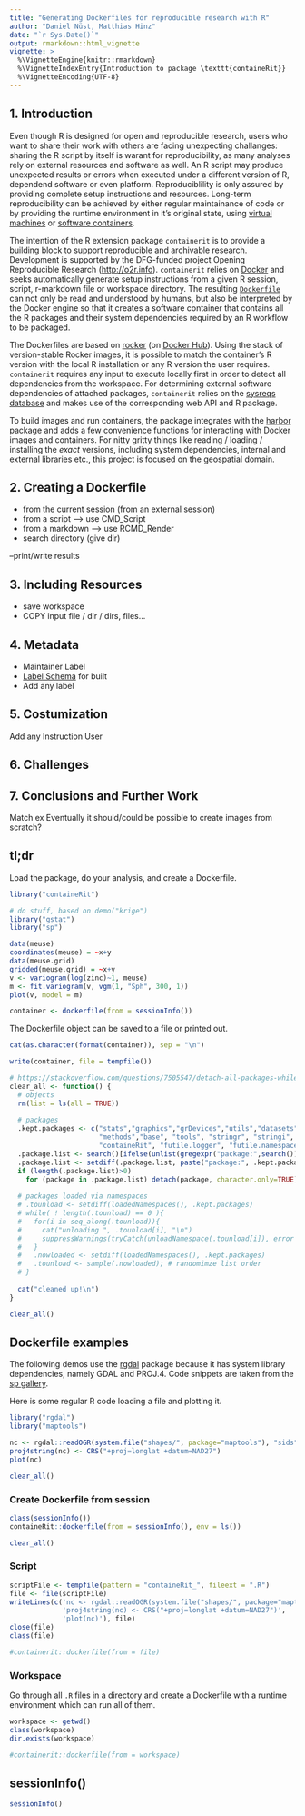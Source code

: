 ```yaml
---
title: "Generating Dockerfiles for reproducible research with R"
author: "Daniel Nüst, Matthias Hinz"
date: "`r Sys.Date()`"
output: rmarkdown::html_vignette
vignette: >
  %\VignetteEngine{knitr::rmarkdown}
  %\VignetteIndexEntry{Introduction to package \texttt{containeRit}}
  %\VignetteEncoding{UTF-8}
---
```


<!-- Copyright 2017 Opening Reproducible Research (http://o2r.info) -->

## 1. Introduction

Even though R is designed for open and reproducible research, users who want to share their work with others are facing unexpecting challanges: sharing the R script by itself is warant for reproducibility, as many analyses rely on external resources and software as well. An R script may produce unexpected results or errors when executed under a different version of R, dependend software or even platform. Reproduciblility is only assured by providing complete setup instructions and resources. Long-term reproducibility can be achieved by either regular maintainance of code or by providing the runtime environment in it's original state, using [virtual machines](https://en.wikipedia.org/wiki/Virtual_machine) or  [software containers](https://en.wikipedia.org/wiki/Operating-system-level_virtualization).

The intention of the R extension package `containerit` is to provide a building block to support reproducible and archivable research. Development is supported by the DFG-funded project Opening Reproducible Research ([http://o2r.info](http://o2r.info)). `containerit` relies on [Docker](http://docker.com/) and seeks automatically generate setup instructions from a given R session, script, r-markdown file or workspace directory. The resulting [`Dockerfile`](https://docs.docker.com/engine/reference/builder/) can not only be read and understood by humans, but also be interpreted by the Docker engine so that it creates a software container that contains all the R packages and their system dependencies required by an R workflow to be packaged. 

The Dockerfiles are based on [rocker](https://github.com/rocker-org/rocker) (on [Docker Hub](https://hub.docker.com/u/rocker/)). Using the stack of version-stable Rocker images, it is possible to match the container's R version with the local R installation or any R version the user requires. `containerit` requires any input to execute locally first in order to detect all dependencies from the workspace. For determining external software dependencies of attached packages, `containerit` relies on the [sysreqs database](https://sysreqs.r-hub.io/) and makes use of the corresponding web API and R package.

To build images and run containers, the package integrates with the [harbor](https://github.com/wch/harbor) package and adds a few convenience functions for interacting with Docker images and containers. For nitty gritty things like reading / loading / installing the _exact_ versions, including system dependencies, internal and external libraries etc., this project is focused on the geospatial domain.


## 2. Creating a Dockerfile

- from the current session (from an external session)
- from a script --> use CMD_Script
- from a markdown --> use RCMD_Render
- search directory (give dir)

--print/write results

## 3. Including Resources

- save workspace
- COPY input file / dir / dirs, files...


## 4. Metadata

- Maintainer Label
- [Label Schema](http://label-schema.org/) for built
- Add any label

## 5. Costumization 

Add any Instruction
User 


## 6. Challenges



## 7. Conclusions and Further Work
Match ex
Eventually it should/could be possible to create images from scratch?

## tl;dr

Load the package, do your analysis, and create a Dockerfile.

```r
library("containeRit")

# do stuff, based on demo("krige")
library("gstat")
library("sp")

data(meuse)
coordinates(meuse) = ~x+y
data(meuse.grid)
gridded(meuse.grid) = ~x+y
v <- variogram(log(zinc)~1, meuse)
m <- fit.variogram(v, vgm(1, "Sph", 300, 1))
plot(v, model = m)

container <- dockerfile(from = sessionInfo())
```

The Dockerfile object can be saved to a file or printed out.

```r
cat(as.character(format(container)), sep = "\n")
```

```r
write(container, file = tempfile())
```

```r
# https://stackoverflow.com/questions/7505547/detach-all-packages-while-working-in-r
clear_all <- function() {
  # objects
  rm(list = ls(all = TRUE))
  
  # packages
  .kept.packages <- c("stats","graphics","grDevices","utils","datasets",
                      "methods","base", "tools", "stringr", "stringi",
                      "containeRit", "futile.logger", "futile.namespaces", "futile.options", "lambda.r")
  .package.list <- search()[ifelse(unlist(gregexpr("package:",search()))==1,TRUE,FALSE)]
  .package.list <- setdiff(.package.list, paste("package:", .kept.packages, sep = ""))
  if (length(.package.list)>0)
    for (package in .package.list) detach(package, character.only=TRUE)
  
  # packages loaded via namespaces
  # .tounload <- setdiff(loadedNamespaces(), .kept.packages)
  # while( ! length(.tounload) == 0 ){
  #   for(i in seq_along(.tounload)){
  #     cat("unloading ", .tounload[i], "\n")
  #     suppressWarnings(tryCatch(unloadNamespace(.tounload[i]), error = function(x) return(NA)))
  #   }
  #   .nowloaded <- setdiff(loadedNamespaces(), .kept.packages)
  #   .tounload <- sample(.nowloaded); # randomimze list order
  # }
  
  cat("cleaned up!\n")
}

clear_all()
```

## Dockerfile examples

The following demos use the [rgdal](https://cran.r-project.org/web/packages/rgdal/index.html) package because it has system library dependencies, namely GDAL and PROJ.4. Code snippets are taken from the [sp gallery](http://edzer.github.io/sp/).

Here is some regular R code loading a file and plotting it.

```r
library("rgdal")
library("maptools")

nc <- rgdal::readOGR(system.file("shapes/", package="maptools"), "sids", verbose = FALSE)
proj4string(nc) <- CRS("+proj=longlat +datum=NAD27")
plot(nc)
```

```r
clear_all()
```

### Create Dockerfile from session

```r
class(sessionInfo())
containeRit::dockerfile(from = sessionInfo(), env = ls())
```

```r
clear_all()
```

### Script

```r
scriptFile <- tempfile(pattern = "containeRit_", fileext = ".R")
file <- file(scriptFile)
writeLines(c('nc <- rgdal::readOGR(system.file("shapes/", package="maptools"), "sids", verbose = FALSE)',
             'proj4string(nc) <- CRS("+proj=longlat +datum=NAD27")',
             'plot(nc)'), file)
close(file)
class(file)

#containerit::dockerfile(from = file)
```

### Workspace

Go through all `.R` files in a directory and create a Dockerfile with a runtime environment which can run all of them.

```r
workspace <- getwd()
class(workspace)
dir.exists(workspace)

#containerit::dockerfile(from = workspace)
```

## sessionInfo()

```r
sessionInfo()
```



